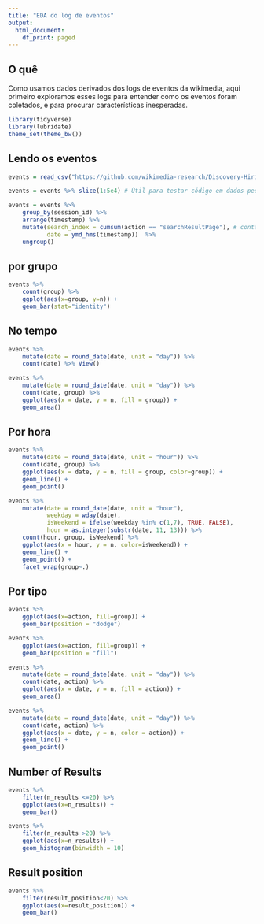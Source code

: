 ```yaml
---
title: "EDA do log de eventos"
output:
  html_document:
    df_print: paged
---
```


## O quê

Como usamos dados derivados dos logs de eventos da wikimedia, aqui primeiro exploramos esses logs para entender como os eventos foram coletados, e para procurar características inesperadas. 

```r
library(tidyverse)
library(lubridate)
theme_set(theme_bw())
```

## Lendo os eventos

```r
events = read_csv("https://github.com/wikimedia-research/Discovery-Hiring-Analyst-2016/raw/master/events_log.csv.gz")

events = events %>% slice(1:5e4) # Útil para testar código em dados pequenos. Comente na hora de processá-los para valer.

events = events %>% 
    group_by(session_id) %>% 
    arrange(timestamp) %>% 
    mutate(search_index = cumsum(action == "searchResultPage"), # contador de buscas na sessão.
           date = ymd_hms(timestamp))  %>% 
    ungroup()
```

## por grupo

```r
events %>%
    count(group) %>% 
    ggplot(aes(x=group, y=n)) +
    geom_bar(stat="identity")
```


## No tempo
```r
events %>% 
    mutate(date = round_date(date, unit = "day")) %>% 
    count(date) %>% View()
```


```r
events %>% 
    mutate(date = round_date(date, unit = "day")) %>% 
    count(date, group) %>% 
    ggplot(aes(x = date, y = n, fill = group)) + 
    geom_area()
```


## Por hora

```r
events %>% 
    mutate(date = round_date(date, unit = "hour")) %>%
    count(date, group) %>%
    ggplot(aes(x = date, y = n, fill = group, color=group)) + 
    geom_line() +
    geom_point()
```
```r
events %>% 
    mutate(date = round_date(date, unit = "hour"),
           weekday = wday(date),
           isWeekend = ifelse(weekday %in% c(1,7), TRUE, FALSE),
           hour = as.integer(substr(date, 11, 13))) %>%
    count(hour, group, isWeekend) %>%
    ggplot(aes(x = hour, y = n, color=isWeekend)) + 
    geom_line() +
    geom_point() +
    facet_wrap(group~.)
```


## Por tipo
```r
events %>%
    ggplot(aes(x=action, fill=group)) +
    geom_bar(position = "dodge")
```

```r
events %>%
    ggplot(aes(x=action, fill=group)) +
    geom_bar(position = "fill")
```

```r
events %>% 
    mutate(date = round_date(date, unit = "day")) %>% 
    count(date, action) %>% 
    ggplot(aes(x = date, y = n, fill = action)) + 
    geom_area()
```
```r
events %>% 
    mutate(date = round_date(date, unit = "day")) %>% 
    count(date, action) %>% 
    ggplot(aes(x = date, y = n, color = action)) + 
    geom_line() +
    geom_point()
```


## Number of Results

```r
events %>%
    filter(n_results <=20) %>%
    ggplot(aes(x=n_results)) +
    geom_bar()
```

```r
events %>%
    filter(n_results >20) %>%
    ggplot(aes(x=n_results)) +
    geom_histogram(binwidth = 10)
```
## Result position

```r
events %>%
    filter(result_position<20) %>%
    ggplot(aes(x=result_position)) +
    geom_bar()
```

